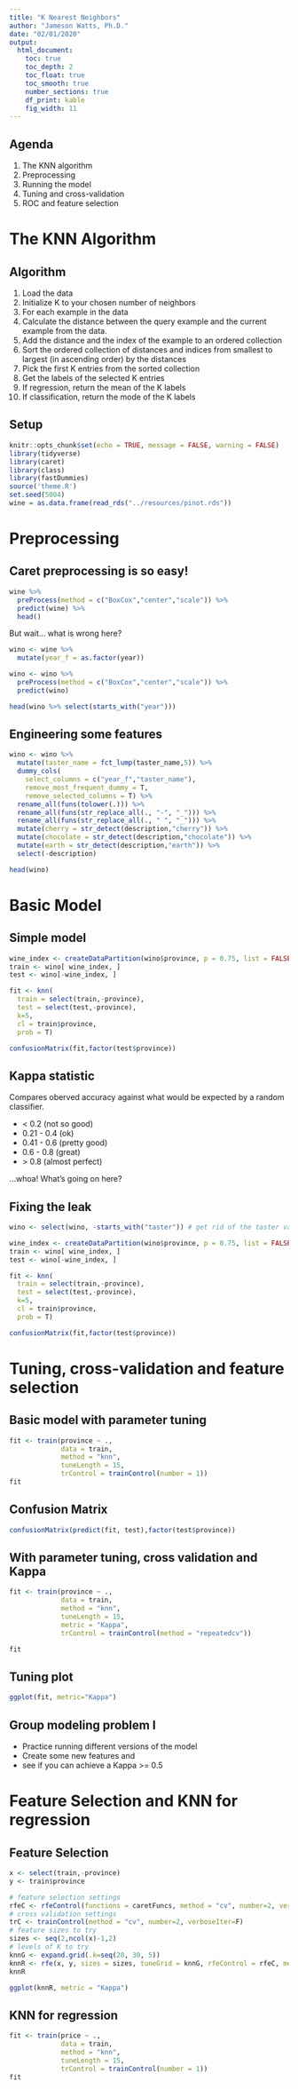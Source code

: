 ```yaml
---
title: "K Nearest Neighbors"
author: "Jameson Watts, Ph.D."
date: "02/01/2020"
output: 
  html_document:
    toc: true
    toc_depth: 2
    toc_float: true
    toc_smooth: true
    number_sections: true
    df_print: kable
    fig_width: 11
---
```

<style>
strong{
  color: #018080;
}
table.rmdtable th {
    background: #791716;
}

</style>

## Agenda

1. The KNN algorithm
2. Preprocessing
3. Running the model
4. Tuning and cross-validation
5. ROC and feature selection

# The KNN Algorithm
## Algorithm

1. Load the data
2. Initialize K to your chosen number of neighbors
3. For each example in the data
  1. Calculate the distance between the query example and the current example from the data.
  2. Add the distance and the index of the example to an ordered collection
4. Sort the ordered collection of distances and indices from smallest to largest (in ascending order) by the distances
5. Pick the first K entries from the sorted collection
6. Get the labels of the selected K entries
7. If regression, return the mean of the K labels
8. If classification, return the mode of the K labels

## Setup

```r
knitr::opts_chunk$set(echo = TRUE, message = FALSE, warning = FALSE)
library(tidyverse)
library(caret)
library(class)
library(fastDummies)
source('theme.R')
set.seed(5004)
wine = as.data.frame(read_rds("../resources/pinot.rds")) 
```

# Preprocessing

## Caret preprocessing is so easy!

```r
wine %>% 
  preProcess(method = c("BoxCox","center","scale")) %>% 
  predict(wine) %>% 
  head()
```

But wait... what is wrong here?

```r
wino <- wine %>%
  mutate(year_f = as.factor(year))

wino <- wino %>% 
  preProcess(method = c("BoxCox","center","scale")) %>% 
  predict(wino)

head(wino %>% select(starts_with("year")))
```

## Engineering some features

```r
wino <- wino %>% 
  mutate(taster_name = fct_lump(taster_name,5)) %>% 
  dummy_cols(
    select_columns = c("year_f","taster_name"),
    remove_most_frequent_dummy = T, 
    remove_selected_columns = T) %>% 
  rename_all(funs(tolower(.))) %>% 
  rename_all(funs(str_replace_all(., "-", "_"))) %>% 
  rename_all(funs(str_replace_all(., " ", "_"))) %>% 
  mutate(cherry = str_detect(description,"cherry")) %>% 
  mutate(chocolate = str_detect(description,"chocolate")) %>%
  mutate(earth = str_detect(description,"earth")) %>%
  select(-description)

head(wino)
```


# Basic Model

## Simple model

```r
wine_index <- createDataPartition(wino$province, p = 0.75, list = FALSE)
train <- wino[ wine_index, ]
test <- wino[-wine_index, ]

fit <- knn(
  train = select(train,-province), 
  test = select(test,-province), 
  k=5, 
  cl = train$province, 
  prob = T)

confusionMatrix(fit,factor(test$province))
```

## Kappa statistic

Compares oberved accuracy against what would be expected by a random classifier. 

- \< 0.2 (not so good)
- 0.21 - 0.4 (ok)
- 0.41 - 0.6 (pretty good)
- 0.6 - 0.8 (great)
- \> 0.8 (almost perfect)

...whoa! What's going on here?

## Fixing the leak

```r
wino <- select(wino, -starts_with("taster")) # get rid of the taster variables

wine_index <- createDataPartition(wino$province, p = 0.75, list = FALSE)
train <- wino[ wine_index, ]
test <- wino[-wine_index, ]

fit <- knn(
  train = select(train,-province), 
  test = select(test,-province), 
  k=5, 
  cl = train$province, 
  prob = T)

confusionMatrix(fit,factor(test$province))
```

# Tuning, cross-validation and feature selection

## Basic model with parameter tuning

```r
fit <- train(province ~ .,
             data = train, 
             method = "knn",
             tuneLength = 15,
             trControl = trainControl(number = 1))
fit
```


## Confusion Matrix
```r
confusionMatrix(predict(fit, test),factor(test$province))
```

## With parameter tuning, cross validation and Kappa

```r
fit <- train(province ~ .,
             data = train, 
             method = "knn",
             tuneLength = 15,
             metric = "Kappa",
             trControl = trainControl(method = "repeatedcv"))

fit
```

## Tuning plot

```r
ggplot(fit, metric="Kappa")
```


## Group modeling problem I

* Practice running different versions of the model
* Create some new features and
* see if you can achieve a Kappa >= 0.5

# Feature Selection and KNN for regression

## Feature Selection

```r
x <- select(train,-province)
y <- train$province

# feature selection settings
rfeC <- rfeControl(functions = caretFuncs, method = "cv", number=2, verbose = F, returnResamp="final")
# cross validation settings
trC <- trainControl(method = "cv", number=2, verboseIter=F)
# feature sizes to try
sizes <- seq(2,ncol(x)-1,2)
# levels of K to try
knnG <- expand.grid(.k=seq(20, 30, 5))
knnR <- rfe(x, y, sizes = sizes, tuneGrid = knnG, rfeControl = rfeC, method="knn", trControl=trC)
knnR
```

```r
ggplot(knnR, metric = "Kappa")
```


## KNN for regression

```r
fit <- train(price ~ .,
             data = train, 
             method = "knn",
             tuneLength = 15,
             trControl = trainControl(number = 1))
fit

```

